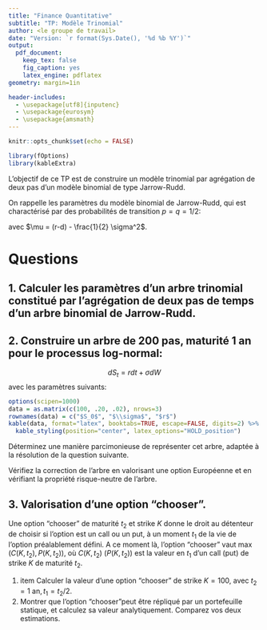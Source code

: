 ```yaml
---
title: "Finance Quantitative"
subtitle: "TP: Modèle Trinomial"
author: <le groupe de travail>
date: "Version: `r format(Sys.Date(), '%d %b %Y')`"
output:
  pdf_document:
    keep_tex: false
    fig_caption: yes
    latex_engine: pdflatex
geometry: margin=1in

header-includes:
  - \usepackage[utf8]{inputenc}
  - \usepackage{eurosym}
  - \usepackage{amsmath}
---
```


```r
knitr::opts_chunk$set(echo = FALSE)
```

```r
library(fOptions)
library(kableExtra)
```

L'objectif de ce TP est de construire un modèle trinomial par agrégation de deux pas d'un modèle binomial de type Jarrow-Rudd.

On rappelle les paramètres du modèle binomial de Jarrow-Rudd, qui est charactérisé par des probabilités de transition $p=q=1/2$:

\begin{align}
u &= e^{\mu \Delta t + \sigma \sqrt{\Delta t}}, \nonumber \\ 
d &= e^{\mu \Delta t - \sigma \sqrt{\Delta t}} \nonumber
\end{align}

avec $\mu = (r-d) - \frac{1}{2} \sigma^2$.

# Questions

## 1. Calculer les paramètres d'un arbre trinomial constitué par l'agrégation de deux pas de temps d'un arbre binomial de Jarrow-Rudd.

## 2. Construire un arbre de 200 pas, maturité 1 an pour le processus log-normal:

$$
dS_t = r dt + \sigma dW
$$
avec les paramètres suivants:

```r
options(scipen=1000)
data = as.matrix(c(100, .20, .02), nrows=3)
rownames(data) = c("$S_0$", "$\\sigma$", "$r$")
kable(data, format="latex", booktabs=TRUE, escape=FALSE, digits=2) %>%
  kable_styling(position="center", latex_options="HOLD_position")
```

Déterminez une manière parcimonieuse de représenter cet arbre, adaptée à la résolution de la question suivante.

Vérifiez la correction de l'arbre en valorisant une option Européenne et en vérifiant la propriété risque-neutre de l'arbre.

## 3. Valorisation d'une option "chooser". 

Une option "chooser" de maturité $t_2$ et strike $K$ donne le droit au détenteur de choisir si l'option est un call ou un put, à un moment $t_1$ de la vie de l'option préalablement défini. A ce moment là, l'option "chooser" vaut $\max (C(K,t_2),P(K, t_2))$, où $C(K, t_2)$ ($P(K,t_2)$) est la valeur en $t_1$ d'un call (put) de strike $K$ de maturité $t_2$.   

1. item Calculer la valeur d'une option "chooser" de strike $K=100$, avec $t_2 = 1 \ \textrm{an}, t_1 = t_2/2$.
2. Montrer que l'option "chooser"peut être répliqué par un portefeuille statique, et calculez sa valeur analytiquement. Comparez vos deux estimations.

